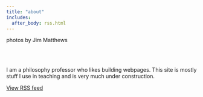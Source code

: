 ```yaml
---
title: "about"
includes:
  after_body: rss.html
---
```


<script src="randomPhoto.js"></script>
<div class="photo-credit">photos by Jim Matthews</div>



<br><br>

I am a philosophy professor who likes building webpages. This site is mostly stuff I use in teaching and is very much under construction.


<script language="JavaScript" src="http://www.vanderbilt.edu/asset/feed/feed2js.php?src=https%3A%2F%2Fhypothes.is%2Fstream.atom%3Fuser%3Dgeoslack&amp;num=5" type="text/javascript"></script>

<noscript>
<a href="http://www.vanderbilt.edu/asset/feed/feed2js.php?src=https%3A%2F%2Fhypothes.is%2Fstream.atom%3Fuser%3Dgeoslack&amp;num=5&amp;html=y">View RSS feed</a>
</noscript>
